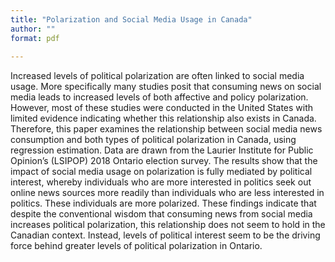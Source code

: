 ```yaml
---
title: "Polarization and Social Media Usage in Canada"
author: ""
format: pdf
  
---
```


Increased levels of political polarization are often linked to social media usage. More specifically many studies posit that consuming news on social media leads to increased levels of both affective and policy polarization. However, most of these studies were conducted in the United States with limited evidence indicating whether this relationship also exists in Canada. Therefore, this paper examines the relationship between social media news consumption and both types of political polarization in Canada, using regression estimation. Data are drawn from the Laurier Institute for Public Opinion's (LSIPOP) 2018 Ontario election survey. The results show that the impact of social media usage on polarization is fully mediated by political interest, whereby individuals who are more interested in politics seek out online news sources more readily than individuals who are less interested in politics. These individuals are more polarized. These findings indicate that despite the conventional wisdom that consuming news from social media increases political polarization, this relationship does not seem to hold in the Canadian context. Instead, levels of political interest seem to be the driving force behind greater levels of political polarization in Ontario. 